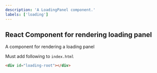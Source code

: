```yaml
---
description: 'A LoadingPanel component.'
labels: ['loading']
---
```



## React Component for rendering loading panel

A component for rendering a loading panel


Must add following to `index.html`
``` html
<div id="loading-root"></div>
```